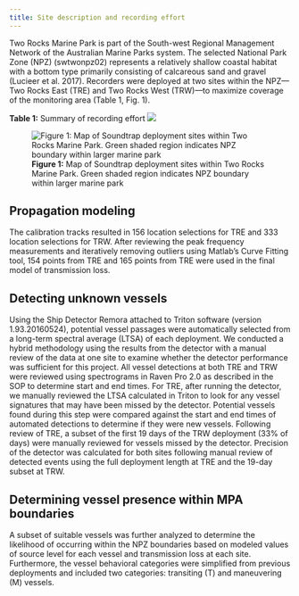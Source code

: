 ```yaml
---
title: Site description and recording effort
---
```


Two Rocks Marine Park is part of the South-west Regional Management Network of the
Australian Marine Parks system. The selected National Park Zone (NPZ) (swtwonpz02)
represents a relatively shallow coastal habitat with a bottom type primarily consisting of
calcareous sand and gravel (Lucieer et al. 2017). Recorders were deployed at two sites within the
NPZ—Two Rocks East (TRE) and Two Rocks West (TRW)—to maximize coverage of the
monitoring area (Table 1, Fig. 1).

**Table 1:** Summary of recording effort
![](/images/Table.1.PNG)


![**Figure 1:** Map of Soundtrap deployment sites within Two Rocks Marine Park. Green shaded region indicates NPZ boundary within larger marine park](/images/Fig.1.PNG)

## Propagation modeling

The calibration tracks resulted in 156 location selections for TRE and 333 location selections for
TRW. After reviewing the peak frequency measurements and iteratively removing outliers using
Matlab’s Curve Fitting tool, 154 points from TRE and 165 points from TRE were used in the
final model of transmission loss.

## Detecting unknown vessels

Using the Ship Detector Remora attached to Triton software (version 1.93.20160524), potential
vessel passages were automatically selected from a long-term spectral average (LTSA) of each
deployment. We conducted a hybrid methodology using the results from the detector with a
manual review of the data at one site to examine whether the detector performance was sufficient
for this project. All vessel detections at both TRE and TRW were reviewed using spectrograms
in Raven Pro 2.0 as described in the SOP to determine start and end times.
For TRE, after running the detector, we manually reviewed the LTSA calculated in Triton to look
for any vessel signatures that may have been missed by the detector. Potential vessels found
during this step were compared against the start and end times of automated detections to
determine if they were new vessels. Following review of TRE, a subset of the first 19 days of the
TRW deployment (33% of days) were manually reviewed for vessels missed by the detector.
Precision of the detector was calculated for both sites following manual review of detected
events using the full deployment length at TRE and the 19-day subset at TRW.

## Determining vessel presence within MPA boundaries

A subset of suitable vessels was further analyzed to determine the likelihood of occurring within
the NPZ boundaries based on modeled values of source level for each vessel and transmission
loss at each site. Furthermore, the vessel behavioral categories were simplified from previous
deployments and included two categories: transiting (T) and maneuvering (M) vessels.



```{=openxml}
<w:p><w:r><w:br w:type="page"/></w:r></w:p>
```

